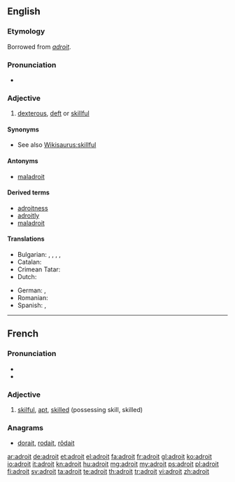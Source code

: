 ==English==

===Etymology===
Borrowed from {{etyl|fr}} ''[[#French|adroit]]''.

===Pronunciation===
* {{a|US}} {{IPA|/əˈdɹɔɪt/}} {{X-SAMPA|/@dr\OIt/}}

===Adjective===
{{en-adj|er|more}}

# [[dexterous]], [[deft]] or [[skillful]]

====Synonyms====
* See also [[Wikisaurus:skillful]]

====Antonyms====
* [[maladroit]]

====Derived terms====
* [[adroitness]]
* [[adroitly]]
* [[maladroit]]

====Translations====
{{trans-top|dextrous}}
* Bulgarian: {{t|bg|ловък|sc=Cyrl}}, {{t|bg|сръчен|sc=Cyrl}}, {{t|bg|умел|sc=Cyrl}}, {{t|bg|изкусен|sc=Cyrl}}, {{t|bg|находчив|sc=Cyrl}}
* Catalan: {{t+|ca|destre}}
* Crimean Tatar: {{t|crh|çeber}}
* Dutch: {{t+|nl|handig}}
{{trans-mid}}
* German: {{t|de|geschickt}}, {{t|de|gewandt}}
* Romanian: {{t+|ro|descurcăreț}}
* Spanish: {{t+|es|diestro}}, {{t-|es|hábil}}
{{trans-bottom}}

----

==French==

===Pronunciation===
* {{IPA|/ad.ʁwa/|lang=fr}}
* {{audio|Fr-adroit.ogg|Audio}}

===Adjective===
{{fr-adj}}

# [[skilful]], [[apt]], [[skilled]] (possessing skill, skilled)

===Anagrams===
* [[dorait#French|dorait]], [[rodait#French|rodait]], [[rôdait#French|rôdait]]

[[ar:adroit]]
[[de:adroit]]
[[et:adroit]]
[[el:adroit]]
[[fa:adroit]]
[[fr:adroit]]
[[gl:adroit]]
[[ko:adroit]]
[[io:adroit]]
[[it:adroit]]
[[kn:adroit]]
[[hu:adroit]]
[[mg:adroit]]
[[my:adroit]]
[[ps:adroit]]
[[pl:adroit]]
[[fi:adroit]]
[[sv:adroit]]
[[ta:adroit]]
[[te:adroit]]
[[th:adroit]]
[[tr:adroit]]
[[vi:adroit]]
[[zh:adroit]]